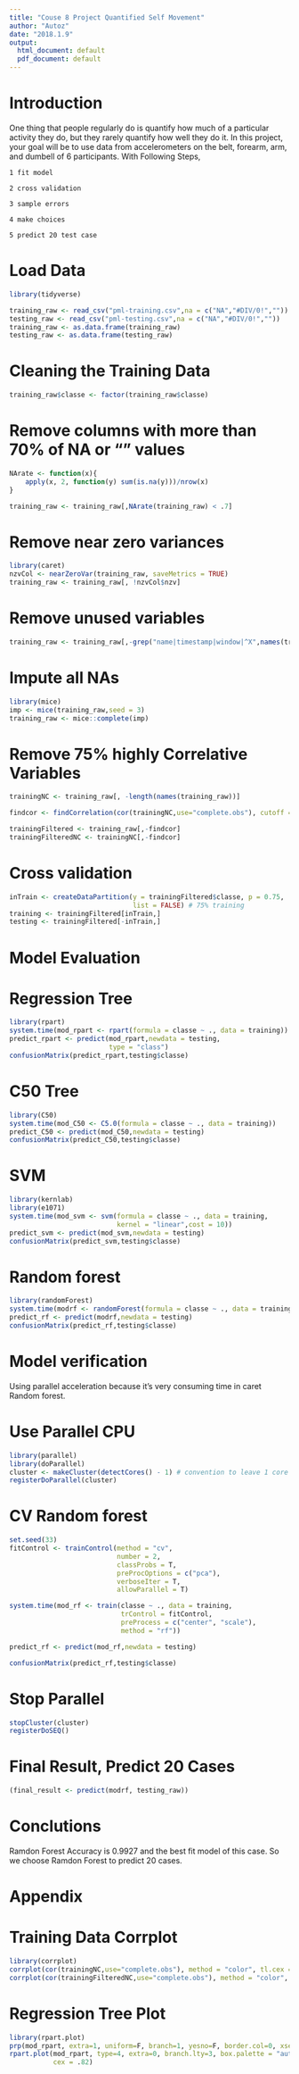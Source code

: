 ```yaml
---
title: "Couse 8 Project Quantified Self Movement"
author: "Autoz"
date: "2018.1.9"
output:
  html_document: default
  pdf_document: default
---
```

# Introduction

One thing that people regularly do is quantify
how much of a particular activity they do,
but they rarely quantify how well they do it.
In this project, your goal will be to use data
from accelerometers on the belt, forearm, arm,
and dumbell of 6 participants. With Following Steps,

`1 fit model`

`2 cross validation`

`3 sample errors`

`4 make choices`

`5 predict 20 test case`

# Load Data

```r
library(tidyverse)

training_raw <- read_csv("pml-training.csv",na = c("NA","#DIV/0!",""))
testing_raw <- read_csv("pml-testing.csv",na = c("NA","#DIV/0!",""))
training_raw <- as.data.frame(training_raw)
testing_raw <- as.data.frame(testing_raw)
```


# Cleaning the Training Data

<!-- Clean Data -->

```r
training_raw$classe <- factor(training_raw$classe)
```


# Remove columns with more than 70% of NA or "" values

```r
NArate <- function(x){
    apply(x, 2, function(y) sum(is.na(y)))/nrow(x)
}

training_raw <- training_raw[,NArate(training_raw) < .7]
```


# Remove near zero variances


```r
library(caret)
nzvCol <- nearZeroVar(training_raw, saveMetrics = TRUE)
training_raw <- training_raw[, !nzvCol$nzv]
```


# Remove unused variables


```r
training_raw <- training_raw[,-grep("name|timestamp|window|^X",names(training_raw))]

```


# Impute all NAs

```r
library(mice)
imp <- mice(training_raw,seed = 3)
training_raw <- mice::complete(imp)

```


# Remove 75% highly Correlative Variables  

```r
trainingNC <- training_raw[, -length(names(training_raw))]

findcor <- findCorrelation(cor(trainingNC,use="complete.obs"), cutoff = .75)

trainingFiltered <- training_raw[,-findcor]
trainingFilteredNC <- trainingNC[,-findcor]

```

<!-- Clean Data End -->

# Cross validation

```r
inTrain <- createDataPartition(y = trainingFiltered$classe, p = 0.75, 
                               list = FALSE) # 75% training
training <- trainingFiltered[inTrain,]
testing <- trainingFiltered[-inTrain,]

```

# Model Evaluation

# Regression Tree

```r
library(rpart)
system.time(mod_rpart <- rpart(formula = classe ~ ., data = training))
predict_rpart <- predict(mod_rpart,newdata = testing,
                         type = "class")
confusionMatrix(predict_rpart,testing$classe)
```


# C50 Tree

```r
library(C50)
system.time(mod_C50 <- C5.0(formula = classe ~ ., data = training))
predict_C50 <- predict(mod_C50,newdata = testing)
confusionMatrix(predict_C50,testing$classe)

```

# SVM

```r
library(kernlab)
library(e1071)
system.time(mod_svm <- svm(formula = classe ~ ., data = training,
                           kernel = "linear",cost = 10))
predict_svm <- predict(mod_svm,newdata = testing)
confusionMatrix(predict_svm,testing$classe)
```


# Random forest

```r
library(randomForest)
system.time(modrf <- randomForest(formula = classe ~ ., data = training))
predict_rf <- predict(modrf,newdata = testing)
confusionMatrix(predict_rf,testing$classe)
```


# Model verification

Using parallel acceleration because it's very consuming time in caret Random forest.

# Use Parallel CPU

```r
library(parallel)
library(doParallel)
cluster <- makeCluster(detectCores() - 1) # convention to leave 1 core for OS
registerDoParallel(cluster)
```

# CV Random forest

```r
set.seed(33)
fitControl <- trainControl(method = "cv",
                           number = 2,
                           classProbs = T,
                           preProcOptions = c("pca"),
                           verboseIter = T,
                           allowParallel = T)

system.time(mod_rf <- train(classe ~ ., data = training,
                            trControl = fitControl,
                            preProcess = c("center", "scale"),
                            method = "rf"))

predict_rf <- predict(mod_rf,newdata = testing)

confusionMatrix(predict_rf,testing$classe)

```


# Stop Parallel

```r
stopCluster(cluster)
registerDoSEQ()

```

# Final Result, Predict 20 Cases
```r
(final_result <- predict(modrf, testing_raw))
```

# Conclutions

Ramdon Forest Accuracy is 0.9927 and the best fit model of this case. So we choose Ramdon Forest to predict 20 cases.

# Appendix 

# Training Data Corrplot 

```r
library(corrplot)
corrplot(cor(trainingNC,use="complete.obs"), method = "color", tl.cex = 0.5)
corrplot(cor(trainingFilteredNC,use="complete.obs"), method = "color", tl.cex = 0.5)
```

# Regression Tree Plot

```r
library(rpart.plot)
prp(mod_rpart, extra=1, uniform=F, branch=1, yesno=F, border.col=0, xsep="/")
rpart.plot(mod_rpart, type=4, extra=0, branch.lty=3, box.palette = "auto",
           cex = .82)
```


